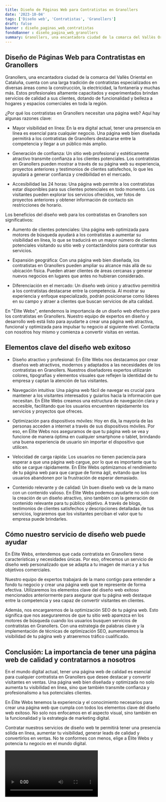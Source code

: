 ```yaml
---
title: Diseño de Páginas Web para Contratistas en Granollers
date: '2023-10-04'
tags: ['Diseño web', 'Contratistas', 'Granollers']
draft: false
banner : diseño_paginas_web_contratistas
fondoBanner : diseño_pagina_web_granollers
summary: Granollers, una encantadora ciudad de la comarca del Vallès Oriental en Cataluña, cuenta con una larga tradición de contratistas especializados en diversas áreas como la construcción, la electricidad, la fontanería y muchas más. Estos profesionales altamente capacitados y experimentados brindan servicios de calidad a sus clientes, dotando de funcionalidad y belleza a hogares y espacios comerciales en toda la región.
---
```


## Diseño de Páginas Web para Contratistas en Granollers

Granollers, una encantadora ciudad de la comarca del Vallès Oriental en Cataluña, cuenta con una larga tradición de contratistas especializados en diversas áreas como la construcción, la electricidad, la fontanería y muchas más. Estos profesionales altamente capacitados y experimentados brindan servicios de calidad a sus clientes, dotando de funcionalidad y belleza a hogares y espacios comerciales en toda la región.

¿Por qué los contratistas en Granollers necesitan una página web? Aquí hay algunas razones clave:

- Mayor visibilidad en línea: En la era digital actual, tener una presencia en línea es esencial para cualquier negocio. Una página web bien diseñada permitirá a los contratistas de Granollers destacarse entre la competencia y llegar a un público más amplio.

- Generación de confianza: Un sitio web profesional y estéticamente atractivo transmite confianza a los clientes potenciales. Los contratistas en Granollers pueden mostrar a través de su página web su experiencia, proyectos anteriores y testimonios de clientes satisfechos, lo que les ayudará a generar confianza y credibilidad en el mercado.

- Accesibilidad las 24 horas: Una página web permite a los contratistas estar disponibles para sus clientes potenciales en todo momento. Los visitantes pueden explorar los servicios ofrecidos, ver fotos de proyectos anteriores y obtener información de contacto sin restricciones de horario.

Los beneficios del diseño web para los contratistas en Granollers son significativos:

- Aumento de clientes potenciales: Una página web optimizada para motores de búsqueda ayudará a los contratistas a aumentar su visibilidad en línea, lo que se traducirá en un mayor número de clientes potenciales visitando su sitio web y contactándolos para contratar sus servicios.

- Expansión geográfica: Con una página web bien diseñada, los contratistas en Granollers pueden ampliar su alcance más allá de su ubicación física. Pueden atraer clientes de áreas cercanas y generar nuevos negocios en lugares que antes no hubieran considerado.

- Diferenciación en el mercado: Un diseño web único y atractivo permitirá a los contratistas destacarse entre la competencia. Al mostrar su experiencia y enfoque especializado, podrán posicionarse como líderes en su campo y atraer a clientes que buscan servicios de alta calidad.

En "Élite Webs", entendemos la importancia de un diseño web efectivo para los contratistas en Granollers. Nuestro equipo de expertos en diseño y desarrollo web está listo para ayudarte a crear una página web atractiva, funcional y optimizada para impulsar tu negocio al siguiente nivel. Contacta con nosotros hoy mismo y comienza a convertir visitas en ventas.

<GifSeo />

<Cta />

## Elementos clave del diseño web exitoso

- Diseño atractivo y profesional: En Élite Webs nos destacamos por crear diseños web atractivos, modernos y adaptados a las necesidades de los contratistas en Granollers. Nuestros diseñadores expertos utilizarán colores, tipografías y elementos visuales que reflejen la identidad de tu empresa y captan la atención de tus visitantes.

- Navegación intuitiva: Una página web fácil de navegar es crucial para mantener a los visitantes interesados y guiarlos hacia la información que necesitan. En Élite Webs creamos una estructura de navegación clara y accesible, facilitando que los usuarios encuentren rápidamente los servicios y proyectos que ofreces.

- Optimización para dispositivos móviles: Hoy en día, la mayoría de las personas acceden a internet a través de sus dispositivos móviles. Por eso, en Élite Webs nos aseguramos de que tu página web se vea y funcione de manera óptima en cualquier smartphone o tablet, brindando una buena experiencia de usuario sin importar el dispositivo que utilicen.

- Velocidad de carga rápida: Los usuarios no tienen paciencia para esperar a que una página web cargue, por lo que es importante que tu sitio se cargue rápidamente. En Élite Webs optimizamos el rendimiento de tu página web para que cargue de forma ágil, evitando que los usuarios abandonen por la frustración de esperar demasiado.

- Contenido relevante y de calidad: Un buen diseño web va de la mano con un contenido valioso. En Élite Webs podemos ayudarte no solo con la creación de un diseño atractivo, sino también con la generación de contenido relevante para tu público objetivo. A través de blogs, testimonios de clientes satisfechos y descripciones detalladas de tus servicios, lograremos que los visitantes perciban el valor que tu empresa puede brindarles.

## Cómo nuestro servicio de diseño web puede ayudar

En Élite Webs, entendemos que cada contratista en Granollers tiene características y necesidades únicas. Por eso, ofrecemos un servicio de diseño web personalizado que se adapta a tu imagen de marca y a tus objetivos comerciales.

Nuestro equipo de expertos trabajará de la mano contigo para entender a fondo tu negocio y crear una página web que te represente de forma efectiva. Utilizaremos los elementos clave del diseño web exitoso mencionados anteriormente para asegurar que tu página web destaque entre la competencia y sea capaz de convertir visitantes en clientes.

Además, nos encargaremos de la optimización SEO de tu página web. Esto significa que nos aseguraremos de que tu sitio web aparezca en los motores de búsqueda cuando los usuarios busquen servicios de contratistas en Granollers. Con una estrategia de palabras clave y la implementación de técnicas de optimización SEO, aumentaremos la visibilidad de tu página web y atraeremos tráfico cualificado.

## Conclusión: La importancia de tener una página web de calidad y contratarnos a nosotros

En el mundo digital actual, tener una página web de calidad es esencial para cualquier contratista en Granollers que desee destacar y convertir visitantes en ventas. Una página web bien diseñada y optimizada no solo aumenta tu visibilidad en línea, sino que también transmite confianza y profesionalismo a tus potenciales clientes.

En Élite Webs tenemos la experiencia y el conocimiento necesarios para crear una página web que cumpla con todos los elementos clave del diseño web exitoso. No solo nos enfocamos en el aspecto visual, sino también en la funcionalidad y la estrategia de marketing digital.

Contratar nuestros servicios de diseño web te permitirá tener una presencia sólida en línea, aumentar tu visibilidad, generar leads de calidad y convertirlos en ventas. No te conformes con menos, elige a Élite Webs y potencia tu negocio en el mundo digital.

<Video />

<CtaBot job='Contratistas' city='Granollers'/>

<Gmaps query='Granollers+españa+maps' />